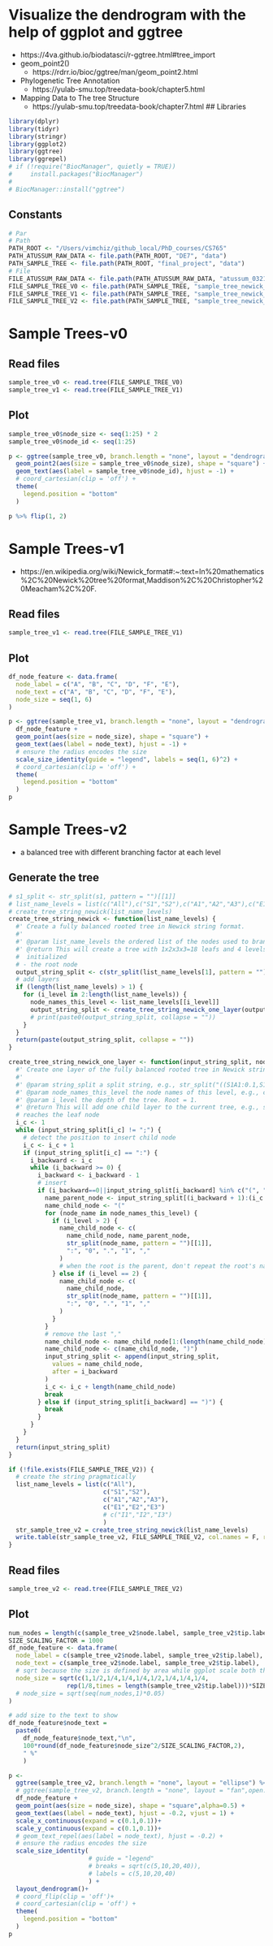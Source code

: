 # Visualize the dendrogram with the help of ggplot and ggtree

- https://4va.github.io/biodatasci/r-ggtree.html#tree_import
- geom_point2()
  - https://rdrr.io/bioc/ggtree/man/geom_point2.html
- Phylogenetic Tree Annotation
  - https://yulab-smu.top/treedata-book/chapter5.html
- Mapping Data to The tree Structure
  - https://yulab-smu.top/treedata-book/chapter7.html
## Libraries

```r
library(dplyr)
library(tidyr)
library(stringr)
library(ggplot2)
library(ggtree)
library(ggrepel)
# if (!require("BiocManager", quietly = TRUE))
#     install.packages("BiocManager")
#
# BiocManager::install("ggtree")
```


## Constants

```r
# Par
# Path
PATH_ROOT <- "/Users/vimchiz/github_local/PhD_courses/CS765"
PATH_ATUSSUM_RAW_DATA <- file.path(PATH_ROOT, "DE7", "data")
PATH_SAMPLE_TREE <- file.path(PATH_ROOT, "final_project", "data")
# File
FILE_ATUSSUM_RAW_DATA <- file.path(PATH_ATUSSUM_RAW_DATA, "atussum_0321.csv")
FILE_SAMPLE_TREE_V0 <- file.path(PATH_SAMPLE_TREE, "sample_tree_newick_v0.nwk")
FILE_SAMPLE_TREE_V1 <- file.path(PATH_SAMPLE_TREE, "sample_tree_newick_v1.nwk")
FILE_SAMPLE_TREE_V2 <- file.path(PATH_SAMPLE_TREE, "sample_tree_newick_v2.nwk")
```

# Sample Trees-v0

## Read files

```r
sample_tree_v0 <- read.tree(FILE_SAMPLE_TREE_V0)
sample_tree_v1 <- read.tree(FILE_SAMPLE_TREE_V1)
```

## Plot

```r
sample_tree_v0$node_size <- seq(1:25) * 2
sample_tree_v0$node_id <- seq(1:25)

p <- ggtree(sample_tree_v0, branch.length = "none", layout = "dendrogram") +
  geom_point2(aes(size = sample_tree_v0$node_size), shape = "square") +
  geom_text(aes(label = sample_tree_v0$node_id), hjust = -1) +
  # coord_cartesian(clip = 'off') +
  theme(
    legend.position = "bottom"
  )

p %>% flip(1, 2)
```

# Sample Trees-v1

- https://en.wikipedia.org/wiki/Newick_format#:~:text=In%20mathematics%2C%20Newick%20tree%20format,Maddison%2C%20Christopher%20Meacham%2C%20F.

## Read files

```r
sample_tree_v1 <- read.tree(FILE_SAMPLE_TREE_V1)
```

## Plot

```r
df_node_feature <- data.frame(
  node_label = c("A", "B", "C", "D", "F", "E"),
  node_text = c("A", "B", "C", "D", "F", "E"),
  node_size = seq(1, 6)
)

p <- ggtree(sample_tree_v1, branch.length = "none", layout = "dendrogram") %<+%
  df_node_feature +
  geom_point(aes(size = node_size), shape = "square") +
  geom_text(aes(label = node_text), hjust = -1) +
  # ensure the radius encodes the size
  scale_size_identity(guide = "legend", labels = seq(1, 6)^2) +
  # coord_cartesian(clip = 'off') +
  theme(
    legend.position = "bottom"
  )
p
```

# Sample Trees-v2

- a balanced tree with different branching factor at each level

## Generate the tree

```r
# s1_split <- str_split(s1, pattern = "")[[1]]
# list_name_levels = list(c("All"),c("S1","S2"),c("A1","A2","A3"),c("E1","E2","E3"))
# create_tree_string_newick(list_name_levels)
create_tree_string_newick <- function(list_name_levels) {
  #' Create a fully balanced rooted tree in Newick string format.
  #'
  #' @param list_name_levels the ordered list of the nodes used to branch the tree (from top to down). E.g., c(c("All"),c("S1","S2"),c("A1","A2","A3"),c("E1","E2","E3")).
  #' @return This will create a tree with 1x2x3x3=18 leafs and 4 levels (including the root node "All") in Newick string format, i.e., (((S1A1E1:0.1,S1A1E2:0.1,S1A1E3:0.1)S1A1:0.1,(S1A2E1:0.1,S1A2E2:0.1,S1A2E3:0.1)S1A2:0.1,(S1A3E1:0.1,S1A3E2:0.1,S1A3E3:0.1)S1A3:0.1)S1:0.1,((S2A1E1:0.1,S2A1E2:0.1,S2A1E3:0.1)S2A1:0.1,(S2A2E1:0.1,S2A2E2:0.1,S2A3E3:0.1)S2A2:0.1,(S2A3E1:0.1,S2A3E2:0.1,S2A3E3:0.1)S2A3:0.1)S2:0.1)All:0;
  #  initialized
  # - the root node
  output_string_split <- c(str_split(list_name_levels[1], pattern = "")[[1]], ":", "0", ";")
  # add layers
  if (length(list_name_levels) > 1) {
    for (i_level in 2:length(list_name_levels)) {
      node_names_this_level <- list_name_levels[[i_level]]
      output_string_split <- create_tree_string_newick_one_layer(output_string_split, node_names_this_level, i_level)
      # print(paste0(output_string_split, collapse = ""))
    }
  }
  return(paste(output_string_split, collapse = ""))
}

create_tree_string_newick_one_layer <- function(input_string_split, node_names_this_level, i_level) {
  #' Create one layer of the fully balanced rooted tree in Newick string format
  #'
  #' @param string_split a split string, e.g., str_split("((S1A1:0.1,S1A2:0.1,S1A3:0.1)S1:0.1,(S2A1:0.1,S2A2:0.1,S2A3:0.1)S2:0.1)All:0;",pattern="")
  #' @param node_names_this_level the node names of this level, e.g., c("E1","E2","E3")
  #' @param i_level the depth of the tree. Root = 1.
  #' @return This will add one child layer to the current tree, e.g., str_split((((S1A1E1:0.1,S1A1E2:0.1,S1A1E3:0.1)S1A1:0.1,(S1A2E1:0.1,S1A2E2:0.1,S1A2E3:0.1)S1A2:0.1,(S1A3E1:0.1,S1A3E2:0.1,S1A3E3:0.1)S1A3:0.1)S1:0.1,((S2A1E1:0.1,S2A1E2:0.1,S2A1E3:0.1)S2A1:0.1,(S2A2E1:0.1,S2A2E2:0.1,S2A3E3:0.1)S2A2:0.1,(S2A3E1:0.1,S2A3E2:0.1,S2A3E3:0.1)S2A3:0.1)S2:0.1)All:0;,pattern="")
  # reaches the leaf node
  i_c <- 1
  while (input_string_split[i_c] != ";") {
    # detect the position to insert child node
    i_c <- i_c + 1
    if (input_string_split[i_c] == ":") {
      i_backward <- i_c
      while (i_backward >= 0) {
        i_backward <- i_backward - 1
        # insert
        if (i_backward==0||input_string_split[i_backward] %in% c("(", ",")) {
          name_parent_node <- input_string_split[(i_backward + 1):(i_c - 1)]
          name_child_node <- "("
          for (node_name in node_names_this_level) {
            if (i_level > 2) {
              name_child_node <- c(
                name_child_node, name_parent_node,
                str_split(node_name, pattern = "")[[1]],
                ":", "0", ".", "1", ","
              )
              # when the root is the parent, don't repeat the root's name
            } else if (i_level == 2) {
              name_child_node <- c(
                name_child_node,
                str_split(node_name, pattern = "")[[1]],
                ":", "0", ".", "1", ","
              )
            }
          }
          # remove the last ","
          name_child_node <- name_child_node[1:(length(name_child_node) - 1)]
          name_child_node <- c(name_child_node, ")")
          input_string_split <- append(input_string_split,
            values = name_child_node,
            after = i_backward
          )
          i_c <- i_c + length(name_child_node)
          break
        } else if (input_string_split[i_backward] == ")") {
          break
        }
      }
    }
  }
  return(input_string_split)
}
```

```r
if (!file.exists(FILE_SAMPLE_TREE_V2)) {
  # create the string pragmatically
  list_name_levels = list(c("All"),
                          c("S1","S2"),
                          c("A1","A2","A3"),
                          c("E1","E2","E3")
                          # c("I1","I2","I3")
                          )
  str_sample_tree_v2 = create_tree_string_newick(list_name_levels)
  write.table(str_sample_tree_v2, FILE_SAMPLE_TREE_V2, col.names = F, row.names = F, quote = F)  
}
```

## Read files

```r
sample_tree_v2 <- read.tree(FILE_SAMPLE_TREE_V2)
```

## Plot

```r
num_nodes = length(c(sample_tree_v2$node.label, sample_tree_v2$tip.label))
SIZE_SCALING_FACTOR = 1000
df_node_feature <- data.frame(
  node_label = c(sample_tree_v2$node.label, sample_tree_v2$tip.label),
  node_text = c(sample_tree_v2$node.label, sample_tree_v2$tip.label),
  # sqrt because the size is defined by area while ggplot scale both the width and height by the size
  node_size = sqrt(c(1,1/2,1/4,1/4,1/4,1/2,1/4,1/4,1/4,
                rep(1/8,times = length(sample_tree_v2$tip.label)))*SIZE_SCALING_FACTOR)
  # node_size = sqrt(seq(num_nodes,1)*0.05)
)

# add size to the text to show
df_node_feature$node_text = 
  paste0(
    df_node_feature$node_text,"\n",
    100*round(df_node_feature$node_size^2/SIZE_SCALING_FACTOR,2),
    " %"
    )

p <- 
  ggtree(sample_tree_v2, branch.length = "none", layout = "ellipse") %<+%
  # ggtree(sample_tree_v2, branch.length = "none", layout = "fan",open.angle = 30) %<+%
  df_node_feature +
  geom_point(aes(size = node_size), shape = "square",alpha=0.5) +
  geom_text(aes(label = node_text), hjust = -0.2, vjust = 1) +
  scale_x_continuous(expand = c(0.1,0.1))+
  scale_y_continuous(expand = c(0.1,0.1))+
  # geom_text_repel(aes(label = node_text), hjust = -0.2) +  
  # ensure the radius encodes the size
  scale_size_identity(
                      # guide = "legend"
                      # breaks = sqrt(c(5,10,20,40)),
                      # labels = c(5,10,20,40)
                      ) +
  layout_dendrogram()+
  # coord_flip(clip = 'off')+
  # coord_cartesian(clip = 'off') +
  theme(
    legend.position = "bottom"
  )
p
```
